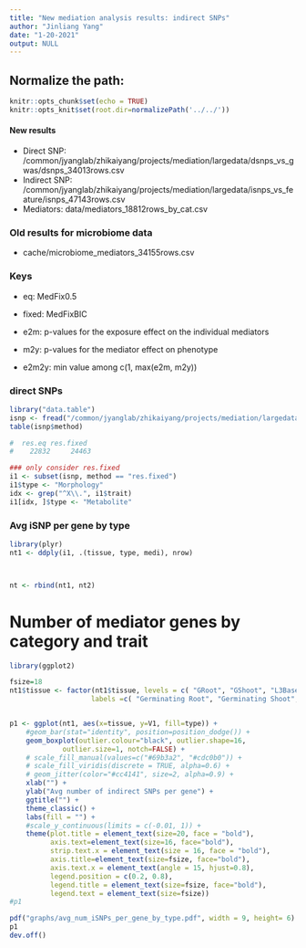 ```yaml
---
title: "New mediation analysis results: indirect SNPs"
author: "Jinliang Yang"
date: "1-20-2021"
output: NULL
---
```



## Normalize the path:

```r
knitr::opts_chunk$set(echo = TRUE) 
knitr::opts_knit$set(root.dir=normalizePath('../../')) 
```

#### New results

- Direct SNP: /common/jyanglab/zhikaiyang/projects/mediation/largedata/dsnps_vs_gwas/dsnps_34013rows.csv
- Indirect SNP: /common/jyanglab/zhikaiyang/projects/mediation/largedata/isnps_vs_feature/isnps_47143rows.csv
- Mediators: data/mediators_18812rows_by_cat.csv

### Old results for microbiome data

- cache/microbiome_mediators_34155rows.csv

### Keys

- eq: MedFix0.5
- fixed: MedFixBIC

- e2m: p-values for the exposure effect on the individual mediators
- m2y: p-values for the mediator effect on phenotype
- e2m2y: min value among c(1, max(e2m, m2y))

### direct SNPs

```r
library("data.table")
isnp <- fread("/common/jyanglab/zhikaiyang/projects/mediation/largedata/isnps_vs_feature/isnps_47143rows.csv", data.table=FALSE)
table(isnp$method)

#  res.eq res.fixed
#    22832     24463

### only consider res.fixed
i1 <- subset(isnp, method == "res.fixed")
i1$type <- "Morphology"
idx <- grep("^X\\.", i1$trait)
i1[idx, ]$type <- "Metabolite"

```


### Avg iSNP per gene by type

```r
library(plyr)
nt1 <- ddply(i1, .(tissue, type, medi), nrow)



nt <- rbind(nt1, nt2)
```

# Number of mediator genes by category and trait

```r
library(ggplot2)

fsize=18
nt1$tissue <- factor(nt1$tissue, levels = c( "GRoot", "GShoot", "L3Base", "L3Tip", "LMAD", "LMAN","Kern"),
                    labels =c( "Germinating Root", "Germinating Shoot", "Leaf 3 base", "Leaf 3 tip", "Adult leaf during the day", "Adult leaf at night","Kernels after pollination"))


p1 <- ggplot(nt1, aes(x=tissue, y=V1, fill=type)) +
    #geom_bar(stat="identity", position=position_dodge()) +
    geom_boxplot(outlier.colour="black", outlier.shape=16, 
             outlier.size=1, notch=FALSE) +
    # scale_fill_manual(values=c("#69b3a2", "#cdc0b0")) +
    # scale_fill_viridis(discrete = TRUE, alpha=0.6) +
    # geom_jitter(color="#cc4141", size=2, alpha=0.9) +
    xlab("") +
    ylab("Avg number of indirect SNPs per gene") +
    ggtitle("") +
    theme_classic() +
    labs(fill = "") +
    #scale_y_continuous(limits = c(-0.01, 1)) +
    theme(plot.title = element_text(size=20, face = "bold"), 
          axis.text=element_text(size=16, face="bold"),
          strip.text.x = element_text(size = 16, face = "bold"),
          axis.title=element_text(size=fsize, face="bold"),
          axis.text.x = element_text(angle = 15, hjust=0.8),
          legend.position = c(0.2, 0.8), 
          legend.title = element_text(size=fsize, face="bold"),
          legend.text = element_text(size=fsize))
#p1

pdf("graphs/avg_num_iSNPs_per_gene_by_type.pdf", width = 9, height= 6)
p1
dev.off()
```







